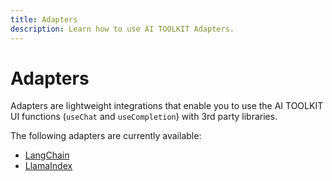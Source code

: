```yaml
---
title: Adapters
description: Learn how to use AI TOOLKIT Adapters.
---
```


# Adapters

Adapters are lightweight integrations that enable you to use
the AI TOOLKIT UI functions (`useChat` and `useCompletion`)
with 3rd party libraries.

The following adapters are currently available:

- [LangChain](/providers/adapters/langchain)
- [LlamaIndex](/providers/adapters/llamaindex)
